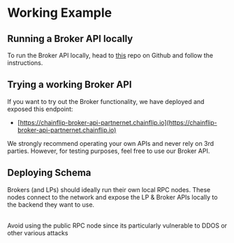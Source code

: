 
# Working Example

## Running a Broker API locally

To run the Broker API locally, head to [this](https://github.com/chainflip-io/chainflip-partnernet) repo on Github and follow the instructions.

## Trying a working Broker API

If you want to try out the Broker functionality, we have deployed and exposed this endpoint:

- [https://chainflip-broker-api-partnernet.chainflip.io](https://chainflip-broker-api-partnernet.chainflip.io)

<Callout type="warning">
  We strongly recommend operating your own APIs and never rely on 3rd parties.
  However, for testing purposes, feel free to use our Broker API.
</Callout>

## Deploying Schema

Brokers (and LPs) should ideally run their own local RPC nodes. These nodes connect to the network and expose the LP & Broker APIs locally to the backend they want to use.

<br />
<img src="/sdk/image.png" alt="" />
<br />
<Callout type="warning">
  Avoid using the public RPC node since its particularly vulnerable to DDOS or
  other various attacks
</Callout>
